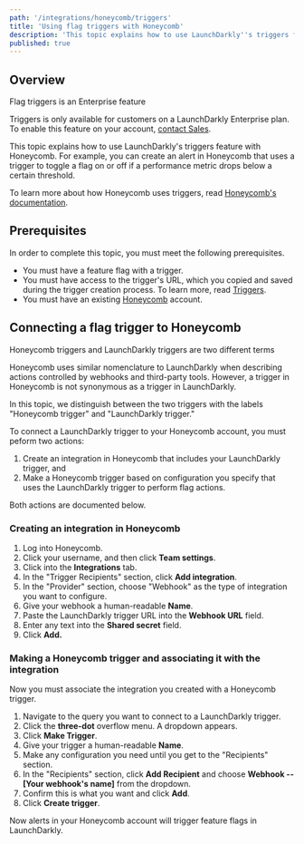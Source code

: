 ```yaml
---
path: '/integrations/honeycomb/triggers'
title: 'Using flag triggers with Honeycomb'
description: 'This topic explains how to use LaunchDarkly''s triggers feature with Honeycomb.'
published: true
---
```


## Overview

<Callout intent="info">
<CalloutTitle>Flag triggers is an Enterprise feature</CalloutTitle>
<CalloutDescription>

Triggers is only available for customers on a LaunchDarkly Enterprise plan. To enable this feature on your account, [contact Sales](mailto:sales@launchdarkly.com).

</CalloutDescription>
</Callout>

This topic explains how to use LaunchDarkly's triggers feature with Honeycomb. For example, you can create an alert in Honeycomb that uses a trigger to toggle a flag on or off if a performance metric drops below a certain threshold.

To learn more about how Honeycomb uses triggers, read [Honeycomb's documentation](https://docs.honeycomb.io/working-with-your-data/triggers/).

## Prerequisites

In order to complete this topic, you must meet the following prerequisites.

* You must have a feature flag with a trigger. 
* You must have access to the trigger's URL, which you copied and saved during the trigger creation process. To learn more, read [Triggers](/integrations/triggers).
* You must have an existing [Honeycomb](https://www.honeycomb.io/) account. 

## Connecting a flag trigger to Honeycomb

<Callout intent="alert">
<CalloutTitle>Honeycomb triggers and LaunchDarkly triggers are two different terms</CalloutTitle>
<CalloutDescription>

Honeycomb uses similar nomenclature to LaunchDarkly when describing actions controlled by webhooks and third-party tools. However, a trigger in Honeycomb is not synonymous as a trigger in LaunchDarkly. 

In this topic, we distinguish between the two triggers with the labels "Honeycomb trigger" and "LaunchDarkly trigger."

</CalloutDescription>
</Callout>

To connect a LaunchDarkly trigger to your Honeycomb account, you must peform two actions:

1. Create an integration in Honeycomb that includes your LaunchDarkly trigger, and
2. Make a Honeycomb trigger based on configuration you specify that uses the LaunchDarkly trigger to perform flag actions.

Both actions are documented below.

### Creating an integration in Honeycomb

1. Log into Honeycomb.
2. Click your username, and then click **Team settings**.
3. Click into the **Integrations** tab.
4. In the "Trigger Recipients" section, click **Add integration**.
5. In the "Provider" section, choose "Webhook" as the type of integration you want to configure.
6. Give your webhook a human-readable **Name**.
7. Paste the LaunchDarkly trigger URL into the **Webhook URL** field.
8. Enter any text into the **Shared secret** field.
9. Click **Add.**

### Making a Honeycomb trigger and associating it with the integration

Now you must associate the integration you created with a Honeycomb trigger.

1. Navigate to the query you want to connect to a LaunchDarkly trigger.
2. Click the **three-dot** overflow menu. A dropdown appears.
4. Click **Make Trigger**.
5. Give your trigger a human-readable **Name**.
6. Make any configuration you need until you get to the "Recipients" section. 
7. In the "Recipients" section, click **Add Recipient** and choose **Webhook -- [Your webhook's name]** from the dropdown.
8. Confirm this is what you want and click **Add**.
9. Click **Create trigger**. 

Now alerts in your Honeycomb account will trigger feature flags in LaunchDarkly.
